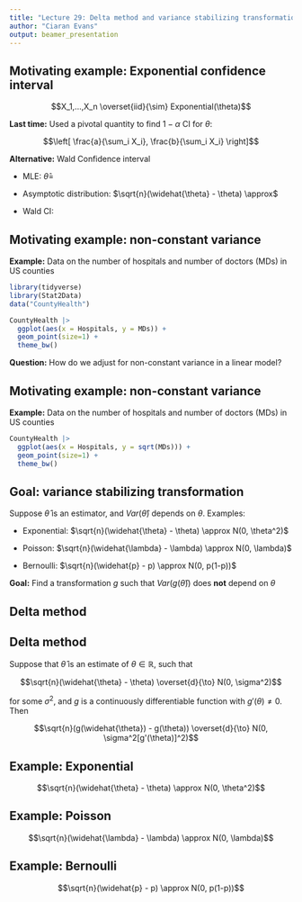 ```yaml
---
title: "Lecture 29: Delta method and variance stabilizing transformations"
author: "Ciaran Evans"
output: beamer_presentation
---
```


## Motivating example: Exponential confidence interval

$$X_1,...,X_n \overset{iid}{\sim} Exponential(\theta)$$

**Last time:** Used a pivotal quantity to find $1 - \alpha$ CI for $\theta$:

$$\left[ \frac{a}{\sum_i X_i}, \frac{b}{\sum_i X_i} \right]$$

**Alternative:** Wald Confidence interval

* MLE: $\widehat{\theta} =$

\bigskip

* Asymptotic distribution: $\sqrt{n}(\widehat{\theta} - \theta) \approx$

\bigskip

* Wald CI:

\vspace{2cm}

## Motivating example: non-constant variance

**Example:** Data on the number of hospitals and number of doctors (MDs) in US counties

```r
library(tidyverse)
library(Stat2Data)
data("CountyHealth")

CountyHealth |>
  ggplot(aes(x = Hospitals, y = MDs)) +
  geom_point(size=1) +
  theme_bw()
```

**Question:** How do we adjust for non-constant variance in a linear model?

## Motivating example: non-constant variance

**Example:** Data on the number of hospitals and number of doctors (MDs) in US counties

```r
CountyHealth |>
  ggplot(aes(x = Hospitals, y = sqrt(MDs))) +
  geom_point(size=1) +
  theme_bw()
```

## Goal: variance stabilizing transformation

Suppose $\widehat{\theta}$ is an estimator, and $Var(\widehat{\theta})$ depends on $\theta$. Examples:

* Exponential: $\sqrt{n}(\widehat{\theta} - \theta) \approx N(0, \theta^2)$

\bigskip

* Poisson: $\sqrt{n}(\widehat{\lambda} - \lambda) \approx N(0, \lambda)$

\bigskip

* Bernoulli: $\sqrt{n}(\widehat{p} - p) \approx N(0, p(1-p))$

\bigskip

**Goal:** Find a transformation $g$ such that $Var(g(\widehat{\theta}))$ does **not** depend on $\theta$

## Delta method

## Delta method

Suppose that $\widehat{\theta}$ is an estimate of $\theta \in \mathbb{R}$, such that 

$$\sqrt{n}(\widehat{\theta} - \theta) \overset{d}{\to} N(0, \sigma^2)$$

for some $\sigma^2$, and $g$ is a continuously differentiable function with $g'(\theta) \neq 0$. Then

$$\sqrt{n}(g(\widehat{\theta}) - g(\theta)) \overset{d}{\to} N(0, \sigma^2[g'(\theta)]^2)$$

\vspace{3cm}

## Example: Exponential

$$\sqrt{n}(\widehat{\theta} - \theta) \approx N(0, \theta^2)$$

\vspace{5cm}

## Example: Poisson

$$\sqrt{n}(\widehat{\lambda} - \lambda) \approx N(0, \lambda)$$

\vspace{5cm}

## Example: Bernoulli

$$\sqrt{n}(\widehat{p} - p) \approx N(0, p(1-p))$$

\vspace{5cm}






